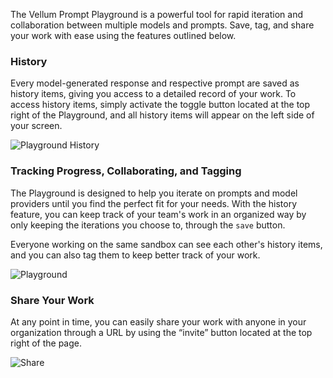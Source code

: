 The Vellum Prompt Playground is a powerful tool for rapid iteration and
collaboration between multiple models and prompts. Save, tag,
and share your work with ease using the features outlined below.

### History

Every model-generated response and respective prompt are saved
as history items, giving you access to a detailed record of your
work. To access history items, simply activate the toggle button
located at the top right of the Playground, and all history items
will appear on the left side of your screen.

![Playground History](https://vellum-ai.notion.site/image/https%3A%2F%2Fs3-us-west-2.amazonaws.com%2Fsecure.notion-static.com%2Fd638fb25-1fc2-4b3a-adeb-295f56837599%2FScreenshot_5_9_23__6_56_PM.png?table=block&id=d0a3d881-45a2-43fe-954a-d9c77e3641b1&spaceId=71c05e3e-272b-4acf-9889-90a304d95d06&width=2000&userId=&cache=v2)

### Tracking Progress, Collaborating, and Tagging

The Playground is designed to help you iterate on prompts and model
providers until you find the perfect fit for your needs. With the
history feature, you can keep track of your team's work in an organized
way by only keeping the iterations you choose to, through the `save` button.

Everyone working on the same sandbox can see each other's history items,
and you can also tag them to keep better track of your work.

![Playground](https://vellum-ai.notion.site/image/https%3A%2F%2Fs3-us-west-2.amazonaws.com%2Fsecure.notion-static.com%2Fc924c967-face-48d8-946f-29559ee35edf%2FScreenshot_5_9_23__7_20_PM.png?table=block&id=e5eed871-fcb8-4122-826c-3542801fc8ec&spaceId=71c05e3e-272b-4acf-9889-90a304d95d06&width=2000&userId=&cache=v2)

### Share Your Work

At any point in time, you can easily share your work with anyone in
your organization through a URL by using the “invite” button located
at the top right of the page.

![Share](https://vellum-ai.notion.site/image/https%3A%2F%2Fs3-us-west-2.amazonaws.com%2Fsecure.notion-static.com%2F878ebe27-a33d-4d69-9b5d-168bac6b7350%2FScreenshot_5_9_23__7_26_PM.png?table=block&id=16065c5d-5cd4-4b32-adbb-89656696e93b&spaceId=71c05e3e-272b-4acf-9889-90a304d95d06&width=2000&userId=&cache=v2)

